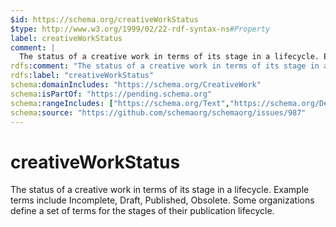 ```yaml
---
$id: https://schema.org/creativeWorkStatus
$type: http://www.w3.org/1999/02/22-rdf-syntax-ns#Property
label: creativeWorkStatus
comment: |
  The status of a creative work in terms of its stage in a lifecycle. Example terms include Incomplete, Draft, Published, Obsolete. Some organizations define a set of terms for the stages of their publication lifecycle.
rdfs:comment: "The status of a creative work in terms of its stage in a lifecycle. Example terms include Incomplete, Draft, Published, Obsolete. Some organizations define a set of terms for the stages of their publication lifecycle."
rdfs:label: "creativeWorkStatus"
schema:domainIncludes: "https://schema.org/CreativeWork"
schema:isPartOf: "https://pending.schema.org"
schema:rangeIncludes: ["https://schema.org/Text","https://schema.org/DefinedTerm"]
schema:source: "https://github.com/schemaorg/schemaorg/issues/987"
---
```


# creativeWorkStatus

The status of a creative work in terms of its stage in a lifecycle. Example terms include Incomplete, Draft, Published, Obsolete. Some organizations define a set of terms for the stages of their publication lifecycle.

